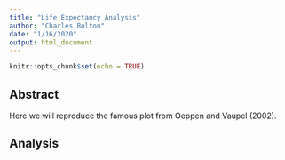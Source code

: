 ```yaml
---
title: "Life Expectancy Analysis"
author: "Charles Bolton"
date: "1/16/2020"
output: html_document
---
```


```r
knitr::opts_chunk$set(echo = TRUE)
```

## Abstract

Here we will reproduce the famous plot from Oeppen and Vaupel (2002).

## Analysis


